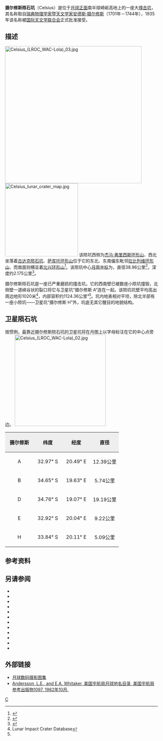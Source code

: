 {{lunar crater data|
 image=Celsius (LROC WAC-Lola) 01.jpg|
 caption=[[月球勘测轨道飞行器|月球勘测轨道飞行器]]拍摄的图像|
 latitude=34.10|
 N_or_S=S|
 longitude=20.05|
 E_or_W=E|
 diameter=38.96公里|
 depth=2.175公里|
 colong=341|
 eponym=[[安德斯·摄尔修斯|安德斯·摄尔修斯]]}}
'''摄尔修斯陨石坑'''（Celsius）是位于[[月球正面|月球正面]]南半球崎岖高地上的一座大[[撞击坑|撞击坑]]，其名称取自[[瑞典|瑞典]][[物理学家|物理学家]]暨[[天文学家|天文学家]][[安德斯·摄尔修斯|安德斯·摄尔修斯]]（1701年－1744年），1935年该名称被[[国际天文学联合会|国际天文学联合会]]正式批准接受。

==描述==
[[Image:Celsius_(LROC_WAC-Lola)_03.jpg|450px]]
[[Image:Celsius_lunar_crater_map.jpg|240px]]
该陨坑西侧为[[杰马·弗里西斯环形山|杰马·弗里西斯环形山]]、西北坐落着[[古达克陨石坑|古达克陨石坑]]、[[萨库托环形山|萨库托环形山]]位于它的东北、东南偏东毗邻[[拉比列维环形山|拉比列维环形山]]、而南面则横亘着[[比兴环形山|比兴环形山]]<ref>{{Cite web |url=http://planetarynames.wr.usgs.gov/images/Lunar/lac_113_lo.pdf |title=Crater Celsius on LAC-113 map. |access-date=2016-09-12 |archive-date=2020-05-31 |archive-url=https://web.archive.org/web/20200531103139/https://planetarynames.wr.usgs.gov/images/Lunar/lac_113_lo.pdf |dead-url=no }}</ref>。该陨坑中心[[月面坐标|月面坐标]]为{{Coord|34.10|S|20.05|E|globe:Moon|nogoogle=1|noosm=1}}，直径38.96公里<ref name="IAU">{{Cite web |url=http://planetarynames.wr.usgs.gov/Feature/1098 |title=Directory of the International Astronomical Union |access-date=2016-09-12 |archive-date=2019-09-26 |archive-url=https://web.archive.org/web/20190926110551/https://planetarynames.wr.usgs.gov/Feature/1098 |dead-url=no }}</ref>，深度约2.175公里<ref>{{Cite web |url=http://fisherka.csolutionshosting.net/astronote/plan/craterdepth/html/CraterDepthFeatureNameWestfall.html |title=John E. Westfall's Atlas of the Lunar Terminator, Cambridge Univ. Press (2000) |access-date=2016-09-12 |archive-date=2014-12-18 |archive-url=https://archive.today/20141218234310/http://fisherka.csolutionshosting.net/astronote/plan/craterdepth/html/CraterDepthFeatureNameWestfall.html |dead-url=no }}</ref>。

摄尔修斯陨石坑是一座已严重磨损的撞击坑，它的西南壁已被数座小陨坑撞毁，北侧壁一道峡谷状的裂口将它与卫星坑“摄尔修斯 A”连在一起。该陨坑坑壁平均高出周边地形1020米<ref name=LICD>Lunar Impact Crater Database</ref>，内部容积约1124.36公里³<ref name="LICD"/>。坑内地表相对平坦，除北半部有一座小陨坑——卫星坑“摄尔修斯 H”外，坑底无其它醒目的地貌结构。

==卫星陨石坑==
按惯例，最靠近摄尔修斯陨石坑的卫星坑将在月图上以字母标注在它的中心点旁边。
[[Image:Celsius_(LROC_WAC-Lola)_02.jpg|300px]]

{| class="wikitable"
!width="25%" style="background:#eeeeee;" |摄尔修斯
!width="25%" style="background:#eeeeee;" |纬度
!width="25%" style="background:#eeeeee;" |经度 
!width="25%" style="background:#eeeeee;" |直径
|-
|align="center"|A
|align="center"|32.97° S
|align="center"|20.49° E
|align="center"|12.39公里
|-
|align="center"|B
|align="center"|34.65° S
|align="center"|19.63° E
|align="center"|5.74公里
|-
|align="center"|D
|align="center"|34.76° S
|align="center"|19.07° E
|align="center"|19.19公里
|-
|align="center"|E
|align="center"|32.92° S
|align="center"|20.04° E
|align="center"|9.22公里
|-
|align="center"|H
|align="center"|33.84° S
|align="center"|20.11° E
|align="center"|5.09公里
|}{{clear}}
==参考资料==
{{Reflist}}
==另请参阅==
{{refbegin}}
* {{cite book
  | last1 = Andersson
  | first1 = L. E.
  | last2 = Whitaker
  | first2 = E. A.
  | authorlink2 = Ewen Whitaker
  | date = 1982
  | title = [[NASA|NASA]] Catalogue of Lunar Nomenclature
  | publisher = NASA RP-1097
  | ref = harv
  }}
* {{cite web
  | last = Blue
  | first = Jennifer
  | date = July 25, 2007
  | title = Gazetteer of Planetary Nomenclature
  | publisher = [[United_States_Geological_Survey|USGS]]
  | url = http://planetarynames.wr.usgs.gov/
  | accessdate = 2007-08-05
  | ref = harv
  | archive-date = 2019-12-13
  | archive-url = https://web.archive.org/web/20191213141228/https://planetarynames.wr.usgs.gov/
  | dead-url = no
  }}
* {{cite book
  | last1 = Bussey
  | first1 = B.
  | authorlink1 = Ben Bussey
  | last2 = Spudis
  | first2 = P.
  | authorlink2 = Paul Spudis
  | date = 2004
  | title = The Clementine Atlas of the Moon
  | publisher = Cambridge University Press
  | location = New York
  | isbn = 978-0-521-81528-4
  | ref = harv
  }}
* {{cite book
  | last1 = Cocks
  | first1 = Elijah E.
  | last2 = Cocks
  | first2 = Josiah C.
  | date = 1995
  | title = Who's Who on the Moon: A Biographical Dictionary of Lunar Nomenclature
  | url = https://archive.org/details/isbn_9780936389271
  | publisher = Tudor Publishers
  | isbn = 978-0-936389-27-1
  | ref = harv
  }}
* {{cite web
  | last = McDowell
  | first = Jonathan
  | date = July 15, 2007
  | url = http://host.planet4589.org/astro/lunar/
  | title = Lunar Nomenclature
  | publisher = Jonathan's Space Report
  | accessdate = 2007-10-24
  | ref = harv
  | archive-date = 2019-06-21
  | archive-url = https://web.archive.org/web/20190621012337/http://host.planet4589.org/astro/lunar/
  | dead-url = no
  }}
* {{cite journal| last1 = Menzel| first1 = D. H.| last2 = Minnaert| first2 = M.| last3 = Levin| first3 = B.| last4 = Dollfus| first4 = A.| last5 = Bell| first5 = B.| title = Report on Lunar Nomenclature by the Working Group of Commission 17 of the IAU| doi = 10.1007/BF00171763| journal = Space Science Reviews| volume = 12| issue = 2| pages = 136–186| date = 1971| bibcode = 1971SSRv...12..136M| ref = harv}}
* {{cite book
  | first = Patrick
  | last = Moore
  | authorlink = Patrick Moore
  | date = 2001
  | title = On the Moon
  | url = https://archive.org/details/patrickmooreonmo00patr
  | publisher = Sterling Publishing Co.
  | isbn = 978-0-304-35469-6
  | ref = harv
  }}
* {{cite book
  | first = Fred W.
  | last = Price
  | date = 1988
  | title = The Moon Observer's Handbook
  | publisher = Cambridge University Press
  | isbn = 978-0-521-33500-3
  | ref = harv
  }}
* {{cite book
  | last = Rükl
  | first = Antonín
  | authorlink = Antonín Rükl
  | date = 1990
  | title = Atlas of the Moon
  | publisher = Kalmbach Books
  | isbn = 978-0-913135-17-4
  | ref = harv
  }}
* {{cite book
  | last = Webb
  | first = Rev. T. W.
  | authorlink = Thomas William Webb
  | date = 1962
  | title = Celestial Objects for Common Telescopes
  | url = https://archive.org/details/celestialobjects00webb
  | edition = 6th revised
  | publisher = Dover
  | isbn = 978-0-486-20917-3
  | ref = harv
  }}
* {{cite book
  | first = Ewen A.
  | last = Whitaker
  | authorlink = Ewen Whitaker
  | date = 1999
  | title = Mapping and Naming the Moon
  | publisher = Cambridge University Press
  | isbn = 978-0-521-62248-6
  | ref = harv
  }}
* {{cite book
  | first = Peter T.
  | last = Wlasuk
  | date = 2000
  | title = Observing the Moon
  | publisher = Springer
  | isbn = 978-1-85233-193-1
  | ref = harv
 }}
{{refend}}
==外部链接==
* [http://www.lpi.usra.edu/resources/lunar_orbiter/bin/srch_nam.shtml?Celsius%7C0 月球数码摄影图集] {{Wayback|url=http://www.lpi.usra.edu/resources/lunar_orbiter/bin/srch_nam.shtml?Celsius%7C0 |date=20201127012532 }} 
* [http://planet4589.org/astro/lunar/RP-1097.pdf Andersson, L.E., and E.A. Whitaker, 美国宇航局月球地名目录, 美国宇航局参考出版物1097, 1982年10月.] {{Wayback|url=http://planet4589.org/astro/lunar/RP-1097.pdf |date=20141006125838 }}

[[Category:月球环形山|C]]
{{月球環形山 (C-F)}}